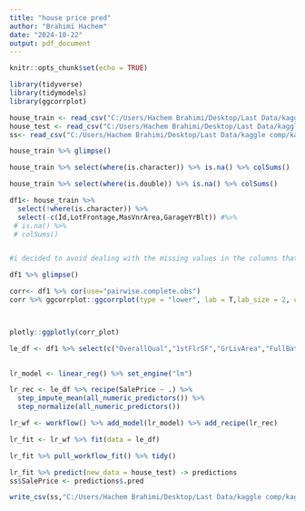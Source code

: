 ```yaml
---
title: "house price pred"
author: "Brahimi Hachem"
date: "2024-10-22"
output: pdf_document
---
```


```r
knitr::opts_chunk$set(echo = TRUE)

```

```r
library(tidyverse)
library(tidymodels)
library(ggcorrplot)
```

```r
house_train <- read_csv("C:/Users/Hachem Brahimi/Desktop/Last Data/kaggle comp/kaggle-comp-/house price/train.csv")
house_test <- read_csv("C:/Users/Hachem Brahimi/Desktop/Last Data/kaggle comp/kaggle-comp-/house price/test.csv")
ss<- read_csv("C:/Users/Hachem Brahimi/Desktop/Last Data/kaggle comp/kaggle-comp-/house price/sample_submission.csv")
```

```r
house_train %>% glimpse()
```

```r
house_train %>% select(where(is.character)) %>% is.na() %>% colSums()
```

```r
house_train %>% select(where(is.double)) %>% is.na() %>% colSums()
```

```r
df1<- house_train %>% 
  select(!where(is.character)) %>% 
  select(-c(Id,LotFrontage,MasVnrArea,GarageYrBlt)) #%>% 
 # is.na() %>% 
 # colSums()


#i decided to avoid dealing with the missing values in the columns that have a lot of missing values and charecter columns 
```

```r
df1 %>% glimpse()
```

```r
corr<- df1 %>% cor(use="pairwise.complete.obs")
corr %>% ggcorrplot::ggcorrplot(type = "lower", lab = T,lab_size = 2, colors = c("blue", "white", "red"), title = "Correlation plot of the variables",tl.cex = 7,digits = 1) -> corr_plot 



plotly::ggplotly(corr_plot)
```

```r
le_df <- df1 %>% select(c("OverallQual","1stFlrSF","GrLivArea","FullBath","GarageCars","GarageArea","SalePrice")) 
  
```

```r
lr_model <- linear_reg() %>% set_engine("lm") 
```

```r
lr_rec <- le_df %>% recipe(SalePrice ~ .) %>% 
  step_impute_mean(all_numeric_predictors()) %>% 
  step_normalize(all_numeric_predictors())
```

```r
lr_wf <- workflow() %>% add_model(lr_model) %>% add_recipe(lr_rec)
```

```r
lr_fit <- lr_wf %>% fit(data = le_df)
```

```r
lr_fit %>% pull_workflow_fit() %>% tidy()
```

```r
lr_fit %>% predict(new_data = house_test) -> predictions 
ss$SalePrice <- predictions$.pred
```

```r
write_csv(ss,"C:/Users/Hachem Brahimi/Desktop/Last Data/kaggle comp/kaggle-comp-/house price/submission.csv")
```

